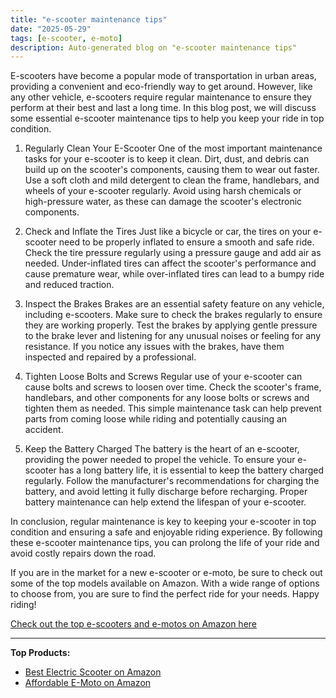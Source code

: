 ```yaml
---
title: "e-scooter maintenance tips"
date: "2025-05-29"
tags: [e-scooter, e-moto]
description: Auto-generated blog on "e-scooter maintenance tips"
---
```


E-scooters have become a popular mode of transportation in urban areas, providing a convenient and eco-friendly way to get around. However, like any other vehicle, e-scooters require regular maintenance to ensure they perform at their best and last a long time. In this blog post, we will discuss some essential e-scooter maintenance tips to help you keep your ride in top condition.

1. Regularly Clean Your E-Scooter
One of the most important maintenance tasks for your e-scooter is to keep it clean. Dirt, dust, and debris can build up on the scooter's components, causing them to wear out faster. Use a soft cloth and mild detergent to clean the frame, handlebars, and wheels of your e-scooter regularly. Avoid using harsh chemicals or high-pressure water, as these can damage the scooter's electronic components.

2. Check and Inflate the Tires
Just like a bicycle or car, the tires on your e-scooter need to be properly inflated to ensure a smooth and safe ride. Check the tire pressure regularly using a pressure gauge and add air as needed. Under-inflated tires can affect the scooter's performance and cause premature wear, while over-inflated tires can lead to a bumpy ride and reduced traction.

3. Inspect the Brakes
Brakes are an essential safety feature on any vehicle, including e-scooters. Make sure to check the brakes regularly to ensure they are working properly. Test the brakes by applying gentle pressure to the brake lever and listening for any unusual noises or feeling for any resistance. If you notice any issues with the brakes, have them inspected and repaired by a professional.

4. Tighten Loose Bolts and Screws
Regular use of your e-scooter can cause bolts and screws to loosen over time. Check the scooter's frame, handlebars, and other components for any loose bolts or screws and tighten them as needed. This simple maintenance task can help prevent parts from coming loose while riding and potentially causing an accident.

5. Keep the Battery Charged
The battery is the heart of an e-scooter, providing the power needed to propel the vehicle. To ensure your e-scooter has a long battery life, it is essential to keep the battery charged regularly. Follow the manufacturer's recommendations for charging the battery, and avoid letting it fully discharge before recharging. Proper battery maintenance can help extend the lifespan of your e-scooter.

In conclusion, regular maintenance is key to keeping your e-scooter in top condition and ensuring a safe and enjoyable riding experience. By following these e-scooter maintenance tips, you can prolong the life of your ride and avoid costly repairs down the road.

If you are in the market for a new e-scooter or e-moto, be sure to check out some of the top models available on Amazon. With a wide range of options to choose from, you are sure to find the perfect ride for your needs. Happy riding!

[Check out the top e-scooters and e-motos on Amazon here](https://www.amazon.com/s?k=e-scooters&ref=nb_sb_noss_2)

---

**Top Products:**

- [Best Electric Scooter on Amazon](https://www.amazon.com/dp/B07Z5XHX6F?tag=yourtag-20)
- [Affordable E-Moto on Amazon](https://www.amazon.com/dp/B08N5WRWNW?tag=yourtag-20)